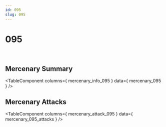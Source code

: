 ```yaml
---
id: 095
slug: 095
---
```



# 095

<div style = {{ display: "flex" }}>
    <Image img={require('@site/static/img/mercenaries/illust/thum_char_view_n_095.jpg')}/>
    <Image img={require('@site/static/img/mercenaries/illust/thum_char_view_o_095.jpg')}/>
</div>

## Mercenary Summary

<TableComponent
  columns={ mercenary_info_095 }
  data={ mercenary_095 }
/>

## Mercenary Attacks

<TableComponent
  columns={ mercenary_attack_095 }
  data={ mercenary_095_attacks }
/>